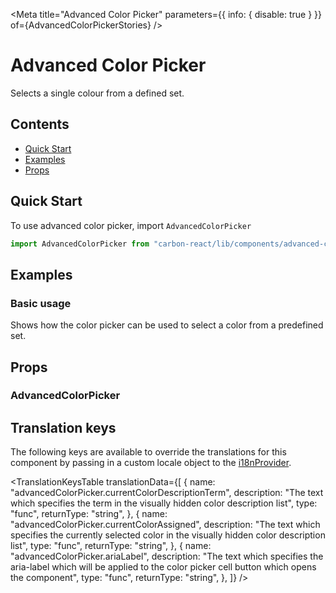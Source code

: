 

<Meta
  title="Advanced Color Picker"
  parameters={{ info: { disable: true } }}
  of={AdvancedColorPickerStories}
/>

# Advanced Color Picker

Selects a single colour from a defined set.

## Contents

- [Quick Start](#quick-start)
- [Examples](#examples)
- [Props](#props)

## Quick Start

To use advanced color picker, import `AdvancedColorPicker`

```javascript
import AdvancedColorPicker from "carbon-react/lib/components/advanced-color-picker";
```

## Examples

### Basic usage

Shows how the color picker can be used to select a color from a predefined set.

<Canvas of={AdvancedColorPickerStories.Default} />

## Props

### AdvancedColorPicker

<ArgTypes of={AdvancedColorPickerStories} />

## Translation keys

The following keys are available to override the translations for this component by passing in a custom locale object to the
[i18nProvider](https://carbon.sage.com/?path=/story/documentation-i18n--page).

<TranslationKeysTable
  translationData={[
    {
      name: "advancedColorPicker.currentColorDescriptionTerm",
      description:
        "The text which specifies the term in the visually hidden color description list",
      type: "func",
      returnType: "string",
    },
    {
      name: "advancedColorPicker.currentColorAssigned",
      description:
        "The text which specifies the currently selected color in the visually hidden color description list",
      type: "func",
      returnType: "string",
    },
    {
      name: "advancedColorPicker.ariaLabel",
      description:
        "The text which specifies the aria-label which will be applied to the color picker cell button which opens the component",
      type: "func",
      returnType: "string",
    },
  ]}
/>
